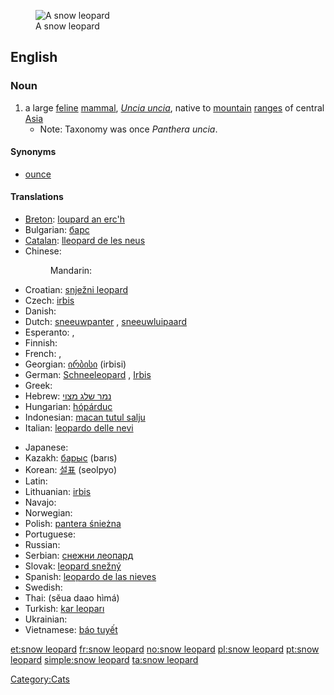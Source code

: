 [[Image:Lightmatter snowleopard.jpg|thumb|A snow leopard]]
==English==

===Noun===
{{wikipedia}}
{{en-noun|sg=[[snow]] [[leopard]]}}

# a large [[feline]] [[mammal]], ''[[Uncia uncia]]'', native to [[mountain]] [[range]]s of central [[Asia]]
#* Note: Taxonomy was once ''Panthera uncia''.

====Synonyms====
* [[ounce]]

====Translations====
{{trans-top|a large feline mammal, Uncia uncia}}
* [[Breton]]: [[loupard an erc'h]]
* Bulgarian: [[барс]] {{m}}
* [[Catalan]]: [[lleopard de les neus]] {{m}}
* Chinese:
*: Mandarin: {{t-|cmn|雪豹|tr=xuěbào|sc=Hani}}
* Croatian: [[snježni leopard]] {{m}}
* Czech: [[irbis]] {{m}}
* Danish: {{t|da|sneleopard}}
* Dutch: [[sneeuwpanter]] {{m}}, [[sneeuwluipaard]] {{m}}
* Esperanto: {{t|eo|uncio|xs=Esperanto}}, {{t|eo|neĝleopardo|xs=Esperanto}}
* Finnish: {{t-|fi|lumileopardi}}
* French: {{t+|fr|léopard des neiges|m}}, {{t+|fr|once|f}}
* Georgian: [[ირბისი]] (irbisi)
* German: [[Schneeleopard]] {{m}}, [[Irbis]] {{m}}
* Greek: {{t|el|ίρβις|f|tr=írvis}}
* Hebrew: [[נמר שלג מצוי]] {{m}}
* Hungarian: [[hópárduc]]
* Indonesian: [[macan tutul salju]]
* Italian: [[leopardo delle nevi]] {{m}}
{{trans-mid}}
* Japanese: {{t-|ja|ユキヒョウ|tr=yukihyō}}
* Kazakh: [[барыс]] (barıs)
* Korean: [[설표]] (seolpyo)
* Latin: {{t-|la|uncia|f}}
* Lithuanian: [[irbis]]
* Navajo: {{tø|nv|náshdóíłgaii łikizhígíí}}
* Norwegian: {{t+|no|snøleopard}}
* Polish: [[pantera śnieżna]] {{f}}
* Portuguese: {{t+|pt|leopardo-das-neves|m}}
* Russian: {{t+|ru|ирбис|m|tr=írbis}}
* Serbian: [[снежни леопард]] {{m}}
* Slovak: [[leopard snežný]] {{m}}
* Spanish: [[leopardo de las nieves]] {{m}}
* Swedish: {{t|sv|snöleopard|c}}
* Thai: {{Thai|[[เสือดาวหิมะ]]}} (sĕua daao hìmá)
* Turkish: [[kar leoparı]]
* Ukrainian: {{t+|uk|барс|m|xs=Ukrainian}}
* Vietnamese: [[báo tuyết]]
{{trans-bottom}}

[[Category:Cats]]

[[et:snow leopard]]
[[fr:snow leopard]]
[[no:snow leopard]]
[[pl:snow leopard]]
[[pt:snow leopard]]
[[simple:snow leopard]]
[[ta:snow leopard]]